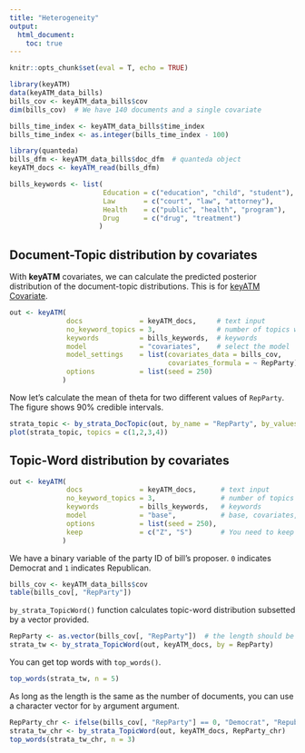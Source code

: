 ```yaml
---
title: "Heterogeneity"
output: 
  html_document:
    toc: true
---
```


```r
knitr::opts_chunk$set(eval = T, echo = TRUE)
```

```r
library(keyATM)
data(keyATM_data_bills)
bills_cov <- keyATM_data_bills$cov
dim(bills_cov)  # We have 140 documents and a single covariate

bills_time_index <- keyATM_data_bills$time_index
bills_time_index <- as.integer(bills_time_index - 100)

library(quanteda)
bills_dfm <- keyATM_data_bills$doc_dfm  # quanteda object
keyATM_docs <- keyATM_read(bills_dfm)

bills_keywords <- list(
                       Education = c("education", "child", "student"),
                       Law       = c("court", "law", "attorney"),
                       Health    = c("public", "health", "program"),
                       Drug      = c("drug", "treatment")
                      )
```

## Document-Topic distribution by covariates
With **keyATM** covariates, we can calculate the predicted posterior distribution of the document-topic distributions. This is for [keyATM Covariate](keyATM_cov.html).

```r
out <- keyATM(
              docs              = keyATM_docs,     # text input
              no_keyword_topics = 3,               # number of topics without keywords
              keywords          = bills_keywords,  # keywords
              model             = "covariates",    # select the model
              model_settings    = list(covariates_data = bills_cov,
                                       covariates_formula = ~ RepParty),
              options           = list(seed = 250)
             )
```

Now let's calculate the mean of theta for two different values of `RepParty`. The figure shows 90\% credible intervals.
```r
strata_topic <- by_strata_DocTopic(out, by_name = "RepParty", by_values = c(0,1))
plot(strata_topic, topics = c(1,2,3,4))
```


## Topic-Word distribution by covariates
```r
out <- keyATM(
              docs              = keyATM_docs,      # text input
              no_keyword_topics = 3,                # number of topics without keywords
              keywords          = bills_keywords,   # keywords
              model             = "base",           # base, covariates, or dynamic
              options           = list(seed = 250),
              keep              = c("Z", "S")       # You need to keep `Z` and `S`
             )
```

We have a binary variable of the party ID of bill's proposer. `0` indicates Democrat and `1` indicates Republican.
```r
bills_cov <- keyATM_data_bills$cov
table(bills_cov[, "RepParty"])
```

`by_strata_TopicWord()` function calculates topic-word distribution subsetted by a vector provided.
```r
RepParty <- as.vector(bills_cov[, "RepParty"])  # the length should be the same as the number of documents
strata_tw <- by_strata_TopicWord(out, keyATM_docs, by = RepParty)
```

You can get top words with `top_words()`.
```r
top_words(strata_tw, n = 5)
```

As long as the length is the same as the number of documents, you can use a character vector for `by` argument argument.
```r
RepParty_chr <- ifelse(bills_cov[, "RepParty"] == 0, "Democrat", "Republican")
strata_tw_chr <- by_strata_TopicWord(out, keyATM_docs, RepParty_chr)
top_words(strata_tw_chr, n = 3)
```

